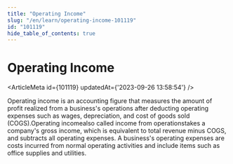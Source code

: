 ```yaml
---
title: "Operating Income"
slug: "/en/learn/operating-income-101119"
id: "101119"
hide_table_of_contents: true
---
```



# Operating Income

<ArticleMeta id={101119} updatedAt={'2023-09-26 13:58:54'} />
<div className='border-solid border-b border-t-0 my-4 border-[var(--ifm-color-gray-300)]' />

Operating income is an accounting figure that measures the amount of profit realized from a business's operations after deducting operating expenses such as wages, depreciation, and cost of goods sold (COGS).Operating incomealso called income from operationstakes a company's gross income, which is equivalent to total revenue minus COGS, and subtracts all operating expenses. A business's operating expenses are costs incurred from normal operating activities and include items such as office supplies and utilities.
